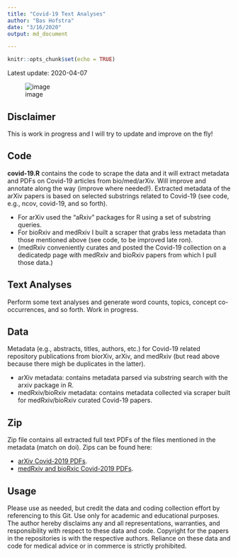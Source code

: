```yaml
---
title: "Covid-19 Text Analyses"
author: "Bas Hofstra"
date: "3/16/2020"
output: md_document

---
```


```r
knitr::opts_chunk$set(echo = TRUE)
```

Latest update: 2020-04-07

![image](https://github.com/bhofstra/covid-19-text-analyses/blob/master/f1.png)

## Disclaimer
This is work in progress and I will try to update and improve on the fly!

## Code
**covid-19.R** contains the code to scrape the data and it will extract metadata and PDFs on Covid-19 articles from bio/med/arXiv. Will improve and annotate along the way (improve where needed!). Extracted metadata of the arXiv papers is based on selected substrings related to Covid-19 (see code, e.g., ncov, covid-19, and so forth).

* For arXiv used the "aRxiv" packages for R using a set of substring queries.
* For bioRxiv and medRxiv I built a scraper that grabs less metadata than those mentioned above (see code, to be improved late ron).
* (medRxiv conveniently curates and posted the Covid-19 collection on a dedicatedp page with medRxiv and bioRxiv papers from which I pull those data.)

## Text Analyses
Perform some text analyses and generate word counts, topics, concept co-occurrences, and so forth. Work in progress.

## Data
Metadata (e.g., abstracts, titles, authors, etc.) for Covid-19 related repository publications from biorXiv, arXiv, and medRxiv (but read above because there migh be duplicates in the latter).

* arXiv metadata: contains metadata parsed via substring search with the arxiv package in R.
* medRxiv/bioRxiv metadata: contains metadata collected via scraper built for medRxiv/bioRxiv curated Covid-19 papers. 

## Zip
Zip file contains all extracted full text PDFs of the files mentioned in the metadata (match on doi). Zips can be found here:

* [arXiv Covid-2019 PDFs](https://stanford.box.com/v/arxiv-covid-19-20200407).
* [medRxiv and bioRxic Covid-2019 PDFs](https://stanford.box.com/v/med-bio-rxiv-covid-19-20200407).

## Usage
Please use as needed, but credit the data and coding collection effort by referencing to this Git. Use only for academic and educational purposes. The author hereby disclaims any and all representations, warranties, and responsibility with respect to these data and code. Copyright for the papers in the repositories is with the respective authors. Reliance on these data and code for medical advice or in commerce is strictly prohibited. 